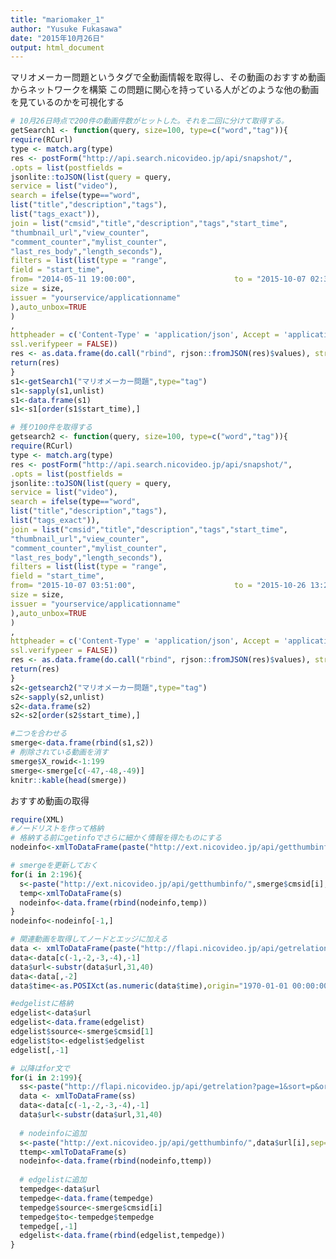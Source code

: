 ```yaml
---
title: "mariomaker_1"
author: "Yusuke Fukasawa"
date: "2015年10月26日"
output: html_document
---
```


マリオメーカー問題というタグで全動画情報を取得し、その動画のおすすめ動画からネットワークを構築
この問題に関心を持っている人がどのような他の動画を見ているのかを可視化する

```r
# 10月26日時点で200件の動画件数がヒットした。それを二回に分けて取得する。
getSearch1 <- function(query, size=100, type=c("word","tag")){
require(RCurl)
type <- match.arg(type)
res <- postForm("http://api.search.nicovideo.jp/api/snapshot/",
.opts = list(postfields =
jsonlite::toJSON(list(query = query,
service = list("video"),
search = ifelse(type=="word",
list("title","description","tags"),
list("tags_exact")),
join = list("cmsid","title","description","tags","start_time",
"thumbnail_url","view_counter",
"comment_counter","mylist_counter",
"last_res_body","length_seconds"),
filters = list(list(type = "range",
field = "start_time",
from= "2014-05-11 19:00:00",                      to = "2015-10-07 02:37:00")),
size = size,
issuer = "yourservice/applicationname"
),auto_unbox=TRUE
)
,
httpheader = c('Content-Type' = 'application/json', Accept = 'application/json'),
ssl.verifypeer = FALSE))
res <- as.data.frame(do.call("rbind", rjson::fromJSON(res)$values), stringsAsFactors=FALSE)
return(res)
}
s1<-getSearch1("マリオメーカー問題",type="tag")
s1<-sapply(s1,unlist)
s1<-data.frame(s1)
s1<-s1[order(s1$start_time),]

# 残り100件を取得する
getsearch2 <- function(query, size=100, type=c("word","tag")){
require(RCurl)
type <- match.arg(type)
res <- postForm("http://api.search.nicovideo.jp/api/snapshot/",
.opts = list(postfields =
jsonlite::toJSON(list(query = query,
service = list("video"),
search = ifelse(type=="word",
list("title","description","tags"),
list("tags_exact")),
join = list("cmsid","title","description","tags","start_time",
"thumbnail_url","view_counter",
"comment_counter","mylist_counter",
"last_res_body","length_seconds"),
filters = list(list(type = "range",
field = "start_time",
from= "2015-10-07 03:51:00",                      to = "2015-10-26 13:21:00")),
size = size,
issuer = "yourservice/applicationname"
),auto_unbox=TRUE
)
,
httpheader = c('Content-Type' = 'application/json', Accept = 'application/json'),
ssl.verifypeer = FALSE))
res <- as.data.frame(do.call("rbind", rjson::fromJSON(res)$values), stringsAsFactors=FALSE)
return(res)
}
s2<-getsearch2("マリオメーカー問題",type="tag")
s2<-sapply(s2,unlist)
s2<-data.frame(s2)
s2<-s2[order(s2$start_time),]

#二つを合わせる
smerge<-data.frame(rbind(s1,s2))
# 削除されている動画を消す
smerge$X_rowid<-1:199
smerge<-smerge[c(-47,-48,-49)]
knitr::kable(head(smerge))
```

おすすめ動画の取得
```r
require(XML)
#ノードリストを作って格納
# 格納する前にgetinfoでさらに細かく情報を得たものにする
nodeinfo<-xmlToDataFrame(paste("http://ext.nicovideo.jp/api/getthumbinfo/",smerge$cmsid[1],sep=""))
```
```r
# smergeを更新しておく
for(i in 2:196){
  s<-paste("http://ext.nicovideo.jp/api/getthumbinfo/",smerge$cmsid[i],sep="")
  temp<-xmlToDataFrame(s)
  nodeinfo<-data.frame(rbind(nodeinfo,temp))
}
nodeinfo<-nodeinfo[-1,]
```
```r
# 関連動画を取得してノードとエッジに加える
data <- xmlToDataFrame(paste("http://flapi.nicovideo.jp/api/getrelation?page=1&sort=p&order=d&video=",smerge$cmsid[1],sep=""))
data<-data[c(-1,-2,-3,-4),-1]
data$url<-substr(data$url,31,40)
data<-data[,-2]
data$time<-as.POSIXct(as.numeric(data$time),origin="1970-01-01 00:00:00")

#edgelistに格納
edgelist<-data$url
edgelist<-data.frame(edgelist)
edgelist$source<-smerge$cmsid[1]
edgelist$to<-edgelist$edgelist
edgelist[,-1]
```
```r
# 以降はfor文で
for(i in 2:199){
  ss<-paste("http://flapi.nicovideo.jp/api/getrelation?page=1&sort=p&order=d&video=",smerge$cmsid[i],sep="")
  data <- xmlToDataFrame(ss)
  data<-data[c(-1,-2,-3,-4),-1]
  data$url<-substr(data$url,31,40)
  
  # nodeinfoに追加
  s<-paste("http://ext.nicovideo.jp/api/getthumbinfo/",data$url[i],sep="")
  ttemp<-xmlToDataFrame(s)
  nodeinfo<-data.frame(rbind(nodeinfo,ttemp))
  
  # edgelistに追加
  tempedge<-data$url
  tempedge<-data.frame(tempedge)
  tempedge$source<-smerge$cmsid[i]
  tempedge$to<-tempedge$tempedge
  tempedge[,-1]
  edgelist<-data.frame(rbind(edgelist,tempedge))
}
  
```